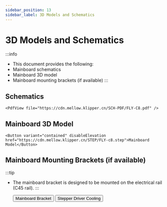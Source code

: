 ```yaml
---
sidebar_position: 13
sidebar_label: 3D Models and Schematics
---
```




# 3D Models and Schematics


:::info
* This document provides the following:
* Mainboard schematics
* Mainboard 3D model
* Mainboard mounting brackets (if available)
:::

## Schematics

    <PdfView file="https://cdn.mellow.klipper.cn/SCH-PDF/FLY-C8.pdf" />


## Mainboard 3D Model

    <Button variant="contained" disableElevation href="https://cdn.mellow.klipper.cn/STEP/FLY-c8.step">Mainboard Model</Button>


## Mainboard Mounting Brackets (if available)

:::tip
* The mainboard bracket is designed to be mounted on the electrical rail (C45 rail).
:::

    <Button variant="contained" disableElevation href="https://www.printables.com/model/574200-fly-c8-motherboard-bracket">Mainboard Bracket</Button>
    <Button variant="contained" disableElevation href="https://www.printables.com/model/572887-fly-c8-stepper-driver-fan-duct-5015-qu-dong-san-re">Stepper Driver Cooling</Button>